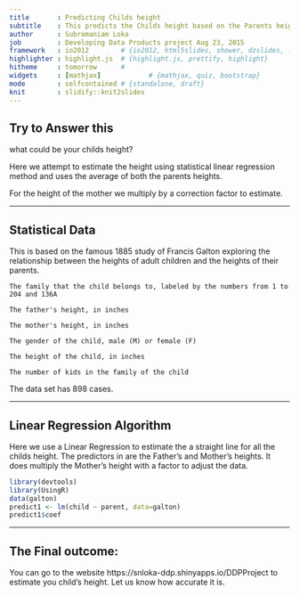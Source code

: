 ```yaml
---
title       : Predicting Childs height
subtitle    : This predicts the Childs height based on the Parents heights using the Galtons data.
author      : Subramaniam Loka
job         : Developing Data Products project Aug 23, 2015
framework   : io2012        # {io2012, html5slides, shower, dzslides, ...}
highlighter : highlight.js  # {highlight.js, prettify, highlight}
hitheme     : tomorrow      # 
widgets     : [mathjax]            # {mathjax, quiz, bootstrap}
mode        : selfcontained # {standalone, draft}
knit        : slidify::knit2slides
---
```


## Try to Answer this

  what could be your childs height? 
  
  Here we attempt to estimate the height using statistical linear regression method 
  and uses the average of both the parents heights.
  
  
  For the height of the mother we multiply by a correction factor to estimate.
  

--- 

## Statistical Data


  This is based on the famous 1885 study of Francis Galton exploring the relationship between the heights of adult children and the heights of their parents.

    The family that the child belongs to, labeled by the numbers from 1 to 204 and 136A

    The father's height, in inches

    The mother's height, in inches

    The gender of the child, male (M) or female (F)

    The height of the child, in inches

    The number of kids in the family of the child


The data set has 898 cases.

--- 

## Linear Regression Algorithm


  Here we use a Linear Regression to estimate the a straight line for all the childs height. The predictors in are the Father's and Mother's heights. It does multiply the Mother's height with a factor to adjust the data.
```r
library(devtools)
library(UsingR)
data(galton)
predict1 <- lm(child ~ parent, data=galton)
predict1$coef
```

--- 

## The Final outcome:


  You can go to the website https://snloka-ddp.shinyapps.io/DDPProject to estimate you child's height.
  Let us know how accurate it is.


